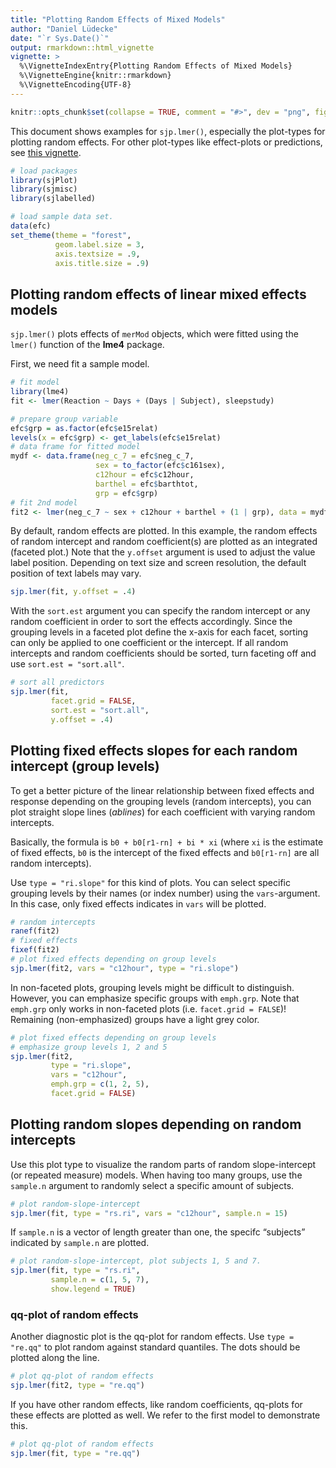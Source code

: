 ```yaml
---
title: "Plotting Random Effects of Mixed Models"
author: "Daniel Lüdecke"
date: "`r Sys.Date()`"
output: rmarkdown::html_vignette
vignette: >
  %\VignetteIndexEntry{Plotting Random Effects of Mixed Models}
  %\VignetteEngine{knitr::rmarkdown}
  %\VignetteEncoding{UTF-8}
---
```

```r
knitr::opts_chunk$set(collapse = TRUE, comment = "#>", dev = "png", fig.width = 7, fig.height = 5, message = FALSE, warning = FALSE)
```


This document shows examples for `sjp.lmer()`, especially the plot-types for plotting random effects. For other plot-types like effect-plots or predictions, see [this vignette](sjpglm.html).

```r
# load packages
library(sjPlot)
library(sjmisc)
library(sjlabelled)

# load sample data set.
data(efc)
set_theme(theme = "forest", 
          geom.label.size = 3, 
          axis.textsize = .9, 
          axis.title.size = .9)
```

## Plotting random effects of linear mixed effects models

`sjp.lmer()` plots effects of `merMod` objects, which were fitted using the `lmer()` function of the **lme4** package.

First, we need fit a sample model.

```r
# fit model
library(lme4)
fit <- lmer(Reaction ~ Days + (Days | Subject), sleepstudy)

# prepare group variable
efc$grp = as.factor(efc$e15relat)
levels(x = efc$grp) <- get_labels(efc$e15relat)
# data frame for fitted model
mydf <- data.frame(neg_c_7 = efc$neg_c_7,
                   sex = to_factor(efc$c161sex),
                   c12hour = efc$c12hour,
                   barthel = efc$barthtot,
                   grp = efc$grp)
# fit 2nd model
fit2 <- lmer(neg_c_7 ~ sex + c12hour + barthel + (1 | grp), data = mydf)
```

By default, random effects are plotted. In this example, the random effects of random intercept and random coefficient(s) are plotted as an integrated (faceted plot.) Note that the `y.offset` argument is used to adjust the value label position. Depending on text size and screen resolution, the default position of text labels may vary.

```r
sjp.lmer(fit, y.offset = .4)
``` 

With the `sort.est` argument you can specify the random intercept or any random coefficient in order to sort the effects accordingly. Since the grouping levels in a faceted plot define the x-axis for each facet, sorting can only be applied to one coefficient or the intercept. If all random intercepts and random coefficients should be sorted, turn faceting off and use `sort.est = "sort.all"`.

```r
# sort all predictors
sjp.lmer(fit,
         facet.grid = FALSE,
         sort.est = "sort.all",
         y.offset = .4)
``` 


## Plotting fixed effects slopes for each random intercept (group levels)

To get a better picture of the linear relationship between fixed effects and response depending on the grouping levels (random intercepts), you can plot straight slope lines (*ablines*) for each coefficient with varying random intercepts.

Basically, the formula is `b0 + b0[r1-rn] + bi * xi` (where `xi` is the estimate of fixed effects, `b0` is the intercept of the fixed effects and `b0[r1-rn]` are all random intercepts).

Use `type = "ri.slope"` for this kind of plots. You can select specific grouping levels by their names (or index number) using the `vars`-argument. In this case, only fixed effects indicates in `vars` will be plotted.

```r
# random intercepts
ranef(fit2)
# fixed effects
fixef(fit2)
# plot fixed effects depending on group levels
sjp.lmer(fit2, vars = "c12hour", type = "ri.slope")
``` 

In non-faceted plots, grouping levels might be difficult to distinguish. However, you can emphasize specific groups with `emph.grp`. Note that `emph.grp` only works in non-faceted plots (i.e. `facet.grid = FALSE`)! Remaining (non-emphasized) groups have a light grey color.

```r
# plot fixed effects depending on group levels
# emphasize group levels 1, 2 and 5
sjp.lmer(fit2, 
         type = "ri.slope", 
         vars = "c12hour", 
         emph.grp = c(1, 2, 5), 
         facet.grid = FALSE)
```

## Plotting random slopes depending on random intercepts

Use this plot type to visualize the random parts of random slope-intercept (or repeated measure) models. When having too many groups, use the `sample.n` argument to randomly select a specific amount of subjects.

```r
# plot random-slope-intercept
sjp.lmer(fit, type = "rs.ri", vars = "c12hour", sample.n = 15)
``` 

If `sample.n` is a vector of length greater than one, the specifc "subjects" indicated by `sample.n` are plotted.

```r
# plot random-slope-intercept, plot subjects 1, 5 and 7.
sjp.lmer(fit, type = "rs.ri", 
         sample.n = c(1, 5, 7),
         show.legend = TRUE)
``` 

### qq-plot of random effects

Another diagnostic plot is the qq-plot for random effects. Use `type = "re.qq"` to plot random against standard quantiles. The dots should be plotted along the line.

```r
# plot qq-plot of random effects
sjp.lmer(fit2, type = "re.qq")
``` 

If you have other random effects, like random coefficients, qq-plots for these effects are plotted as well. We refer to the first model to demonstrate this.

```r
# plot qq-plot of random effects
sjp.lmer(fit, type = "re.qq")
``` 
